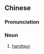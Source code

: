 {{also|短枪}}
==Chinese==
{{zh-forms|s=短枪}}

===Pronunciation===
{{zh-pron
|m=duǎnqiāng
|cat=n
}}

===Noun===
{{zh-noun}}

# [[handgun]] {{gloss|small, hand-held gun}}

{{zh-cat|Weapons}}